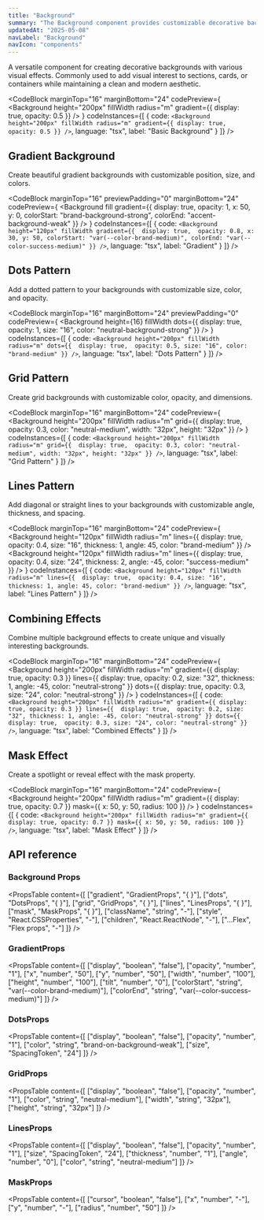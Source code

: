 ```yaml
---
title: "Background"
summary: "The Background component provides customizable decorative backgrounds with gradients, dots, grids, lines, and masking effects."
updatedAt: "2025-05-08"
navLabel: "Background"
navIcon: "components"
---
```


A versatile component for creating decorative backgrounds with various visual effects. Commonly used to add visual interest to sections, cards, or containers while maintaining a clean and modern aesthetic.

<CodeBlock
  marginTop="16"
  marginBottom="24"
  codePreview={
    <Background
      height="200px"
      fillWidth
      radius="m"
      gradient={{ display: true, opacity: 0.5 }}
    />
  }
  codeInstances={[
    {
      code:
`<Background
  height="200px"
  fillWidth
  radius="m"
  gradient={{ display: true, opacity: 0.5 }}
/>`,
      language: "tsx",
      label: "Basic Background"
    }
  ]}
/>

## Gradient Background

Create beautiful gradient backgrounds with customizable position, size, and colors.

<CodeBlock
  marginTop="16"
  previewPadding="0"
  marginBottom="24"
  codePreview={
    <Column fillWidth height={16}>
      <Background
        fill
        gradient={{ 
          display: true, 
          opacity: 1,
          x: 50,
          y: 0,
          colorStart: "brand-background-strong",
          colorEnd: "accent-background-weak"
        }}
      />
    </Column>
  }
  codeInstances={[
    {
      code:
`<Background
  height="120px"
  fillWidth
  gradient={{ 
    display: true, 
    opacity: 0.8,
    x: 30,
    y: 50,
    colorStart: "var(--color-brand-medium)",
    colorEnd: "var(--color-success-medium)"
  }}
/>`,
      language: "tsx",
      label: "Gradient"
    }
  ]}
/>

## Dots Pattern

Add a dotted pattern to your backgrounds with customizable size, color, and opacity.

<CodeBlock
  marginTop="16"
  marginBottom="24"
  previewPadding="0"
  codePreview={
    <Background
      height={16}
      fillWidth
      dots={{ 
        display: true, 
        opacity: 1,
        size: "16",
        color: "neutral-background-strong"
      }}
    />
  }
  codeInstances={[
    {
      code:
`<Background
  height="200px"
  fillWidth
  radius="m"
  dots={{ 
    display: true, 
    opacity: 0.5,
    size: "16",
    color: "brand-medium"
  }}
/>`,
      language: "tsx",
      label: "Dots Pattern"
    }
  ]}
/>

## Grid Pattern

Create grid backgrounds with customizable color, opacity, and dimensions.

<CodeBlock
  marginTop="16"
  marginBottom="24"
  codePreview={
    <Background
      height="200px"
      fillWidth
      radius="m"
      grid={{ 
        display: true, 
        opacity: 0.3,
        color: "neutral-medium",
        width: "32px",
        height: "32px"
      }}
    />
  }
  codeInstances={[
    {
      code:
`<Background
  height="200px"
  fillWidth
  radius="m"
  grid={{ 
    display: true, 
    opacity: 0.3,
    color: "neutral-medium",
    width: "32px",
    height: "32px"
  }}
/>`,
      language: "tsx",
      label: "Grid Pattern"
    }
  ]}
/>

## Lines Pattern

Add diagonal or straight lines to your backgrounds with customizable angle, thickness, and spacing.

<CodeBlock
  marginTop="16"
  marginBottom="24"
  codePreview={
    <Column fillWidth gap="16">
      <Background
        height="120px"
        fillWidth
        radius="m"
        lines={{ 
          display: true, 
          opacity: 0.4,
          size: "16",
          thickness: 1,
          angle: 45,
          color: "brand-medium"
        }}
      />
      <Background
        height="120px"
        fillWidth
        radius="m"
        lines={{ 
          display: true, 
          opacity: 0.4,
          size: "24",
          thickness: 2,
          angle: -45,
          color: "success-medium"
        }}
      />
    </Column>
  }
  codeInstances={[
    {
      code:
`<Background
  height="120px"
  fillWidth
  radius="m"
  lines={{ 
    display: true, 
    opacity: 0.4,
    size: "16",
    thickness: 1,
    angle: 45,
    color: "brand-medium"
  }}
/>`,
      language: "tsx",
      label: "Lines Pattern"
    }
  ]}
/>

## Combining Effects

Combine multiple background effects to create unique and visually interesting backgrounds.

<CodeBlock
  marginTop="16"
  marginBottom="24"
  codePreview={
    <Background
      height="200px"
      fillWidth
      radius="m"
      gradient={{ display: true, opacity: 0.3 }}
      lines={{ 
        display: true, 
        opacity: 0.2,
        size: "32",
        thickness: 1,
        angle: -45,
        color: "neutral-strong"
      }}
      dots={{ 
        display: true, 
        opacity: 0.3,
        size: "24",
        color: "neutral-strong"
      }}
    />
  }
  codeInstances={[
    {
      code:
`<Background
  height="200px"
  fillWidth
  radius="m"
  gradient={{ display: true, opacity: 0.3 }}
  lines={{ 
    display: true, 
    opacity: 0.2,
    size: "32",
    thickness: 1,
    angle: -45,
    color: "neutral-strong"
  }}
  dots={{ 
    display: true, 
    opacity: 0.3,
    size: "24",
    color: "neutral-strong"
  }}
/>`,
      language: "tsx",
      label: "Combined Effects"
    }
  ]}
/>

## Mask Effect

Create a spotlight or reveal effect with the mask property.

<CodeBlock
  marginTop="16"
  marginBottom="24"
  codePreview={
    <Background
      height="200px"
      fillWidth
      radius="m"
      gradient={{ display: true, opacity: 0.7 }}
      mask={{ x: 50, y: 50, radius: 100 }}
    />
  }
  codeInstances={[
    {
      code:
`<Background
  height="200px"
  fillWidth
  radius="m"
  gradient={{ display: true, opacity: 0.7 }}
  mask={{ x: 50, y: 50, radius: 100 }}
/>`,
      language: "tsx",
      label: "Mask Effect"
    }
  ]}
/>

## API reference

### Background Props

<PropsTable
  content={[
    ["gradient", "GradientProps", "{ }"],
    ["dots", "DotsProps", "{ }"],
    ["grid", "GridProps", "{ }"],
    ["lines", "LinesProps", "{ }"],
    ["mask", "MaskProps", "{ }"],
    ["className", "string", "-"],
    ["style", "React.CSSProperties", "-"],
    ["children", "React.ReactNode", "-"],
    ["...Flex", "Flex props", "-"]
  ]}
/>

### GradientProps

<PropsTable
  content={[
    ["display", "boolean", "false"],
    ["opacity", "number", "1"],
    ["x", "number", "50"],
    ["y", "number", "50"],
    ["width", "number", "100"],
    ["height", "number", "100"],
    ["tilt", "number", "0"],
    ["colorStart", "string", "var(--color-brand-medium)"],
    ["colorEnd", "string", "var(--color-success-medium)"]
  ]}
/>

### DotsProps

<PropsTable
  content={[
    ["display", "boolean", "false"],
    ["opacity", "number", "1"],
    ["color", "string", "brand-on-background-weak"],
    ["size", "SpacingToken", "24"]
  ]}
/>

### GridProps

<PropsTable
  content={[
    ["display", "boolean", "false"],
    ["opacity", "number", "1"],
    ["color", "string", "neutral-medium"],
    ["width", "string", "32px"],
    ["height", "string", "32px"]
  ]}
/>

### LinesProps

<PropsTable
  content={[
    ["display", "boolean", "false"],
    ["opacity", "number", "1"],
    ["size", "SpacingToken", "24"],
    ["thickness", "number", "1"],
    ["angle", "number", "0"],
    ["color", "string", "neutral-medium"]
  ]}
/>

### MaskProps

<PropsTable
  content={[
    ["cursor", "boolean", "false"],
    ["x", "number", "-"],
    ["y", "number", "-"],
    ["radius", "number", "50"]
  ]}
/>